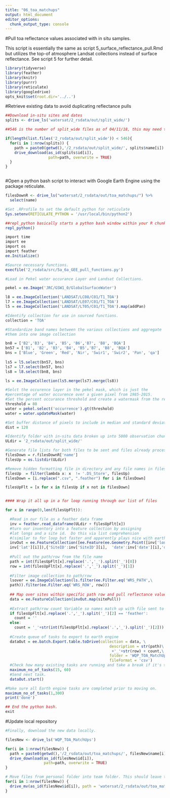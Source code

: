```yaml
---
title: "06_toa_matchups"
output: html_document
editor_options: 
  chunk_output_type: console
---
```

#Pull toa reflectance values associated with in situ samples.

This script is essentially the same as script 5_surface_reflectance_pull.Rmd but utilizes the top-of atmosphere Landsat collections instead of surface reflectance.  See script 5 for further detail. 

```r
library(tidyverse)
library(feather)
library(knitr)
library(purrr)
library(reticulate)
library(googledrive)
opts_knit$set(root.dir='../..')

```

#Retrieve existing data to avoid duplicating reflectance pulls

```r

##Download in-situ sites and dates
splits <- drive_ls('watersat/2_rsdata/out/split_wide/')

##546 is the number of split_wide files as of 04/11/18, this may need to be changed if the wqp/lagos data changes.

if(length(list.files('2_rsdata/out/split_wide')) < 546){
  for(i in 1:nrow(splits)) {
    path = paste0(getwd(),'/2_rsdata/out/split_wide/', splits$name[i])
    drive_download(as_id(splits$id[i]),
                   path=path, overwrite = TRUE)
  }
}



```

#Open a python bash script to interact with Google Earth Engine using the package reticulate.

```r

filesDownR <- drive_ls("watersat/2_rsdata/out/toa_matchups/") %>% 
  select(name)

#Set .RProfile to set the default python for reticulate
Sys.setenv(RETICULATE_PYTHON = '/usr/local/bin/python2')

##repl_python basically starts a python bash window within your R chunk.  This can be used to actually interact with earth engine.
repl_python()

import time
import ee
import os
import feather
ee.Initialize()

#Source necessary functions.
execfile('2_rsdata/src/5a_6a_GEE_pull_functions.py')

#Load in Pekel water occurance Layer and Landsat Collections.

pekel = ee.Image('JRC/GSW1_0/GlobalSurfaceWater')

l8 = ee.ImageCollection('LANDSAT/LC08/C01/T1_TOA')
l7 = ee.ImageCollection('LANDSAT/LE07/C01/T1_TOA')
l5 = ee.ImageCollection('LANDSAT/LT05/C01/T1_TOA').map(addPan)

#Identify collection for use in sourced functions.
collection = 'TOA'

#Standardize band names between the various collections and aggregate 
#them into one image collection

bn8 = ['B2','B3', 'B4', 'B5', 'B6','B7', 'B8', 'BQA']
bn57 = ['B1', 'B2', 'B3', 'B4', 'B5','B7', 'B8', 'BQA']
bns = ['Blue', 'Green', 'Red', 'Nir', 'Swir1', 'Swir2', 'Pan', 'qa']
  
ls5 = l5.select(bn57, bns)
ls7 = l7.select(bn57, bns)
ls8 = l8.select(bn8, bns)

ls = ee.ImageCollection(ls5.merge(ls7).merge(ls8))

#Selct the occurence layer in the pekel mask, which is just the 
#percentage of water occurence over a given pixel from 1985-2015.
#Set the percent occurance threshold and create a watermask from the result.
threshold = 80
water = pekel.select('occurrence').gt(threshold)
water = water.updateMask(water)

#Set buffer distance of pixels to include in median and standard deviation #calculation.  Distance is in meters from supplied sample point.  
dist = 120

#Identify folder with in-situ data broken up into 5000 observation chunks by path/row and
ULdir = '2_rsdata/out/split_wide/'

#Generate file lists for both files to be sent and files already processed in google earth engine
filesDown = r.filesDownR['name']
filesUp = os.listdir(ULdir) 

#Remove hidden formatting file in directory and any file names in filesUp that are already in files down.
filesUp  = filter(lambda x: x  != '.DS_Store', filesUp)
filesDown = [i.replace(".csv", ".feather") for i in filesDown]

filesUpFlt = [x for x in filesUp if x not in filesDown]


#### Wrap it all up in a for loop running through our list of files

for x in range(0,len(filesUpFlt)):

  #Read in our file as a feather data frame
  inv = feather.read_dataframe(ULdir + filesUpFlt[x])
  #turn our inventory into a feature collection by assigning 
  #lat longs and a site id.  Do this via list comprehension 
  #(similar to for loop but faster and apparently plays nice with earth engine.)
  invOut = ee.FeatureCollection([ee.Feature(ee.Geometry.Point([inv['long'][i],\
  inv['lat'][i]]),{'SiteID':inv['SiteID'][i],  'date':inv['date'][i],'date_unity':inv['date_unity'][i]}) for i in range(0,len(inv))]) 
  
  #Pull out the path/row from the file name
  path = int(filesUpFlt[x].replace('.','_').split('_')[0])
  row = int(filesUpFlt[x].replace('.','_').split('_')[1])
  
  #Filter image collection to path/row  
  lsover = ee.ImageCollection(ls.filter(ee.Filter.eq('WRS_PATH',\
  path)).filter(ee.Filter.eq('WRS_ROW', row)))
    
  ## Map over sites within specific path row and pull reflectance values
  data = ee.FeatureCollection(invOut.map(sitePull))
  
  #Extract path/row count Variable so names match up with file sent to GGE
  if filesUpFlt[x].replace('.','_').split('_')[2] == 'feather':
    count = ''
  else:
    count = '_'+str(int(filesUpFlt[x].replace('.','_').split('_')[2]))
  
  #Create queue of tasks to export to earth engine
  dataOut = ee.batch.Export.table.toDrive(collection = data, \
                                              description = str(path)\
                                               +'_'+str(row) + count,\
                                              folder = 'WQP_TOA_MatchUps',\
                                              fileFormat = 'csv')
  #Check how many existing tasks are running and take a break if it's >15
  maximum_no_of_tasks(15, 60)
  #Send next task.
  dataOut.start()

#Make sure all Earth engine tasks are completed prior to moving on.  
maximum_no_of_tasks(1,300)
print('done')

## End the python bash.
exit
```

#Update local repository

```r
  
#Finally, download the new data locally.

filesNew <- drive_ls('WQP_TOA_MatchUps')

for(i in 1:nrow(filesNew)) {
  path = paste0(getwd(),'/2_rsdata/out/toa_matchups/', filesNew$name[i])
  drive_download(as_id(filesNew$id[i]),
                 path=path, overwrite = TRUE)
}

# Move files from personal folder into team folder. This should leave the team folder #up-to-date and the personal folder empty to avoid duplicates for future pulls.
for(i in 1:nrow(filesNew)) {
  drive_mv(as_id(filesNew$id[i]), path = 'watersat/2_rsdata/out/toa_matchups/')
}

```

